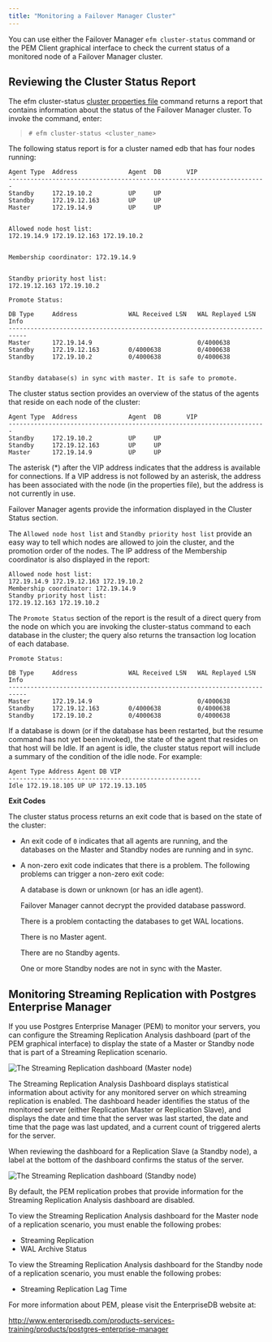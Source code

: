 ```yaml
---
title: "Monitoring a Failover Manager Cluster"
---
```


<div id="monitoring_efm_cluster" class="registered_link"></div>

You can use either the Failover Manager `efm cluster-status` command or the PEM Client graphical interface to check the current status of a monitored node of a Failover Manager cluster.

## Reviewing the Cluster Status Report

The efm cluster-status [cluster properties file](#efm_cluster_status) command returns a report that contains information about the status of the Failover Manager cluster. To invoke the command, enter:

> `# efm cluster-status <cluster_name>`

The following status report is for a cluster named edb that has four nodes running:

```
Agent Type  Address              Agent  DB       VIP
-----------------------------------------------------------------------
Standby     172.19.10.2          UP     UP        
Standby     172.19.12.163        UP     UP        
Master      172.19.14.9          UP     UP        


Allowed node host list: 
172.19.14.9 172.19.12.163 172.19.10.2


Membership coordinator: 172.19.14.9


Standby priority host list:
172.19.12.163 172.19.10.2

Promote Status:

DB Type     Address              WAL Received LSN   WAL Replayed LSN   Info
---------------------------------------------------------------------------
Master      172.19.14.9                             0/4000638          
Standby     172.19.12.163        0/4000638          0/4000638          
Standby     172.19.10.2          0/4000638          0/4000638          


Standby database(s) in sync with master. It is safe to promote.
```

The cluster status section provides an overview of the status of the agents that reside on each node of the cluster:

```
Agent Type  Address              Agent  DB       VIP
-----------------------------------------------------------------------
Standby     172.19.10.2          UP     UP        
Standby     172.19.12.163        UP     UP        
Master      172.19.14.9          UP     UP        
```

The asterisk (\*) after the VIP address indicates that the address is available for connections. If a VIP address is not followed by an asterisk, the address has been associated with the node (in the properties file), but the address is not currently in use.

Failover Manager agents provide the information displayed in the Cluster Status section.

The `Allowed node host list` and `Standby priority host list` provide an easy way to tell which nodes are allowed to join the cluster, and the promotion order of the nodes. The IP address of the Membership coordinator is also displayed in the report:

```
Allowed node host list: 
172.19.14.9 172.19.12.163 172.19.10.2
Membership coordinator: 172.19.14.9
Standby priority host list:
172.19.12.163 172.19.10.2
```

The `Promote Status` section of the report is the result of a direct query from the node on which you are invoking the cluster-status command to each database in the cluster; the query also returns the transaction log location of each database.

```
Promote Status:

DB Type     Address              WAL Received LSN   WAL Replayed LSN   Info
---------------------------------------------------------------------------
Master      172.19.14.9                             0/4000638          
Standby     172.19.12.163        0/4000638          0/4000638          
Standby     172.19.10.2          0/4000638          0/4000638          
```

If a database is down (or if the database has been restarted, but the resume command has not yet been invoked), the state of the agent that resides on that host will be Idle. If an agent is idle, the cluster status report will include a summary of the condition of the idle node. For example:

```
Agent Type Address Agent DB VIP
-----------------------------------------------------
Idle 172.19.18.105 UP UP 172.19.13.105
```

**Exit Codes**

The cluster status process returns an exit code that is based on the state of the cluster:

-   An exit code of `0` indicates that all agents are running, and the databases on the Master and Standby nodes are running and in sync.

-   A non-zero exit code indicates that there is a problem. The following problems can trigger a non-zero exit code:

    A database is down or unknown (or has an idle agent).

    Failover Manager cannot decrypt the provided database password.

    There is a problem contacting the databases to get WAL locations.

    There is no Master agent.

    There are no Standby agents.

    One or more Standby nodes are not in sync with the Master.

<div id="monitoring_streaming_replication" class="registered_link"></div>

## Monitoring Streaming Replication with Postgres Enterprise Manager

If you use Postgres Enterprise Manager (PEM) to monitor your servers, you can configure the Streaming Replication Analysis dashboard (part of the PEM graphical interface) to display the state of a Master or Standby node that is part of a Streaming Replication scenario.

![*The Streaming Replication dashboard (Master node)*](images/str_replication_dashboard_master.png)

The Streaming Replication Analysis Dashboard displays statistical information about activity for any monitored server on which streaming replication is enabled. The dashboard header identifies the status of the monitored server (either Replication Master or Replication Slave), and displays the date and time that the server was last started, the date and time that the page was last updated, and a current count of triggered alerts for the server.

When reviewing the dashboard for a Replication Slave (a Standby node), a label at the bottom of the dashboard confirms the status of the server.

![*The Streaming Replication dashboard (Standby node)*](images/str_replication_dashboard_standby.png)

By default, the PEM replication probes that provide information for the Streaming Replication Analysis dashboard are disabled.

To view the Streaming Replication Analysis dashboard for the Master node of a replication scenario, you must enable the following probes:

-   Streaming Replication
-   WAL Archive Status

To view the Streaming Replication Analysis dashboard for the Standby node of a replication scenario, you must enable the following probes:

-   Streaming Replication Lag Time

For more information about PEM, please visit the EnterpriseDB website at:

<http://www.enterprisedb.com/products-services-training/products/postgres-enterprise-manager>
